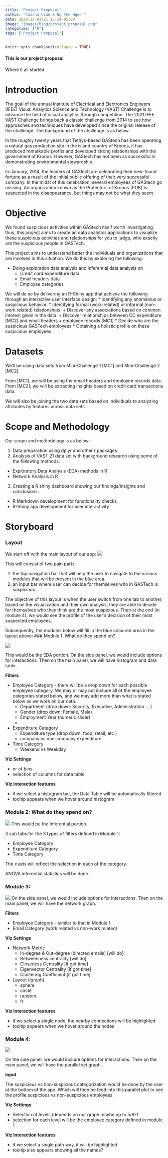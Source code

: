 ```yaml
---
title: "Project Proposal"
author: "Joanna Lian & Ng Yen Ngee "
date: 2020-12-01T21:13:14-05:00
image: "images/blog/project_proposal.png"
categories: ["R"]
tags: ["Project Proposal"]
---
```


```r
knitr::opts_chunk$set(collapse = TRUE)
```

#### This is our project proposal 
Where it all started. 


# Introduction
The goal of the annual Institute of Electrical and Electronics Engineers (IEEE) Visual Analytics Science and Technology (VAST) Challenge is to advance the field of visual analytics through competition. The 2021 IEEE VAST Challenge brings back a classic challenge from 2014 to see how approaches and techniques have developed since the original release of the challenge.
The background of the challenge is as below:

In the roughly twenty years that Tethys-based GAStech has been operating a natural gas production site in the island country of Kronos, it has produced remarkable profits and developed strong relationships with the government of Kronos. However, GAStech has not been as successful in demonstrating environmental stewardship.

In January, 2014, the leaders of GAStech are celebrating their new-found fortune as a result of the initial public offering of their very successful company. In the midst of this celebration, several employees of GAStech go missing. An organization known as the Protectors of Kronos (POK) is suspected in the disappearance, but things may not be what they seem.

# Objective
We found suspicious activities within GAStech itself worth investigating, thus, this project aims to create an data analytics applications to visualize these suspicious activities and relationships for you to judge, who exactly are the suspicious people in GASTech.

This project aims to understand better the individuals and organizations that are involved in this situation. We do this by exploring the following:

* Doing exploration data analysis and inferential data analysis on 
  + Credit card expenditure data 
  + Email headers data
  + Employee categories 

We will do so by delivering an R-Shiny app that achieve the following through an interactive user interface design: 
* Identifying any anomalous or suspicious behavior.
* Identifying formal (work-related) or informal (non-work related) relationships.
  + Discover any associations based on common interest given in the data.
  + Discover relationships between CC expenditure [MC2] and email headers + employee records [MC1]
* Decide who are the suspicious GASTech employees 
* Obtaining a holistic profile on these suspicious employees

# Datasets
We’ll be using data sets from Mini-Challenge 1 [MC1] and Mini-Challenge 2 [MC2].

From [MC1], we will be using the email headers and employee records data.
From [MC2], we will be extracting insights based on credit card transactions data.

We will also be joining the two data sets based on individuals to analyzing attributes by features across data sets.

# Scope and Methodology 

Our scope and methodology is as below:

1. Data preparation using dplyr and other r packages
2. Analysis of VAST 21 data set with background research using some of the following methods:
  + Exploratory Data Analysis (EDA) methods in R
  + Network Analysis in R
3. Creating a R shiny dashboard showing our findings/insights and conclusions:
  + R Markdown development for functionality checks
  + R-Shiny app development for user interactivity

# Storyboard
### Layout 
We start off with the main layout of our app:
![](../../images/blog/project_proposal/1_layout.png)

This will consist of two pain parts: 

1. the top navigation bar that will help the user to navigate to the various modules that will be present in the blue area. 
2. an input bar where user can decide for themselves who in GASTech is suspicious. 

The objective of this layout is when the user switch from one tab to another, based on the visualization and their own analysis, they are able to decide for themselves who they think are the most suspicious. Then at the end (in module 4), we would see the profile of the user's decision of their most suspected employees. 

Subsequently, the modules below will fill in the blue coloured area in the layout above: 
### Module 1: What do they spend on? 

![](../../images/blog/project_proposal/2a_cc.png)

This would be the EDA portion. On the side panel, we would include options for interactions. Then on the main panel, we will have histogram and data table. 

**Filters**

* Employee Category - there will be a drop down for each possible employee category. We may or may not include all of the employee categories stated below, and we may add more than what is stated below as we work on our data. 
  + Department (drop down: Security, Executive, Administration ... )
  + Gender (drop down: Female, Male)
  + Employment Year (numeric slider)
  + ...
* Expenditure Category 
  + Expenditure type (drop down: food, retail, etc )
  + company vs non-company expenditure 
* Time Category
  + Weekend vs Weekday 

**Viz Settings**

* nr of bins
* selection of columns for data table

**Viz Interaction features**

* if we select a histogram bar, the Data Table will be automatically filtered 
* tooltip appears when we hover around histogram 

### Module 2: What do they spend on?

![](../../images/blog/project_proposal/2b_cc.png)
This would be the inferential portion. 

3 sub tabs for the 3 types of filters defined in Module 1: 

* Employee Category 
* Expenditure Category
* Time Category

The x axis will reflect the selection in each of the category. 

ANOVA inferential statistics will be done. 

### Module 3: 

![](../../images/blog/project_proposal/3_email.png)
On the side panel, we would include options for interactions. Then on the main panel, we will have the network graph. 

**Filters**

* Employee Category - similar to that in Module 1
* Email Category (work related vs non-work related)

**Viz Settings**

* Network Metric
  + In-degree & Out-degree (directed emails) [will do] 
  + Betweenness centrality  [will do] 
  + Closeness Centrality [if got time]
  + Eigenvector Centrality  [if got time]
  + Clustering Coefficient [if got time]
* Layout (igraph) 
  + sphere
  + circle
  + random
  + fr


**Viz Interaction features**

* if we select a single node, the nearby connections will be highlighted 
* tooltip appears when we hover around the nodes



### Module 4: 

![](../../images/blog/project_proposal/4_parallel.png)

On the side panel, we would include options for interactions. Then on the main panel, we will have the parallel set graph. 

**input**

The suspicious vs non-suspicious categorization would be done by the user at the bottom of the app. Which will then be feed into this parallel plot to see the profile suspicious vs non-suspicious employees. 

**Viz Settings**

* Selection of levels (depends on our graph maybe up to 5/6?)
* selection for each level will be the employee category defined in module 1 

**Viz Interaction features**

* if we select a single path way, it will be highlighted 
* tooltip also appears showing all the names?
